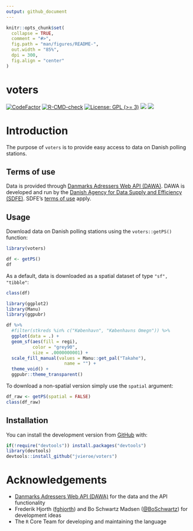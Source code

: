 ```yaml
---
output: github_document
---
```


<!-- README.md is generated from README.Rmd. Please edit that file -->

```r
knitr::opts_chunk$set(
  collapse = TRUE,
  comment = "#>",
  fig.path = "man/figures/README-",
  out.width = "85%",
  dpi = 300,
  fig.align = "center"
)
```

# voters

<!-- badges: start -->
[![CodeFactor](https://www.codefactor.io/repository/github/jvieroe/voters/badge)](https://www.codefactor.io/repository/github/jvieroe/voters)
[![R-CMD-check](https://github.com/jvieroe/voters/workflows/R-CMD-check/badge.svg)](https://github.com/jvieroe/voters/actions)
[![License: GPL (>= 3)](https://img.shields.io/badge/license-GPL (>= 3)-blue.svg)](https://cran.r-project.org/web/licenses/GPL (>= 3))
[![](https://img.shields.io/github/last-commit/https://github.com/jvieroe/voters.svg)](https://github.com/https://github.com/jvieroe/voters/commits/main)
[![](https://img.shields.io/badge/lifecycle-experimental-orange.svg)](https://lifecycle.r-lib.org/articles/stages.html#experimental)
<!-- badges: end -->

# Introduction

The purpose of `voters` is to provide easy access to data on Danish polling stations.

## Terms of use
Data is provided through [Danmarks Adressers Web API (DAWA)](https://dawadocs.dataforsyningen.dk/). DAWA is developed and run by the [Danish Agency for Data Supply and Efficiency (SDFE)](https://eng.sdfe.dk/). SDFE's [terms of use](https://download.kortforsyningen.dk/content/vilk%C3%A5r-og-betingelser) apply.


## Usage

Download data on Danish polling stations using the `voters::getPS()` function:

```r
library(voters)
```

```r
df <- getPS()
df
```

As a default, data is downloaded as a spatial dataset of type `"sf", "tibble"`:

```r
class(df)
```

```r
library(ggplot2)
library(Manu)
library(ggpubr)

df %>% 
  #filter(stkreds %in% c("København", "Københavns Omegn")) %>% 
  ggplot(data = .) +
  geom_sf(aes(fill = regi),
          color = "grey90",
          size = .0000000001) +
  scale_fill_manual(values = Manu::get_pal("Takahe"),
                      name = "") +
  theme_void() +
  ggpubr::theme_transparent()

```

To download a non-spatial version simply use the `spatial` argument:

```r
df_raw <- getPS(spatial = FALSE)
class(df_raw)
```

## Installation

You can install the development version from [GitHub](https://github.com/) with:

``` r
if(!require("devtools")) install.packages("devtools")
library(devtools)
devtools::install_github("jvieroe/voters")
```

# Acknowledgements

* [Danmarks Adressers Web API (DAWA)](https://dawadocs.dataforsyningen.dk/) for the data and the API functionality
* Frederik Hjorth ([fghjorth](http://fghjorth.github.io/)) and Bo Schwartz Madsen ([@BoSchwartz](https://twitter.com/boschwartz?lang=en)) for development ideas
* The `R` Core Team for developing and maintaining the language

